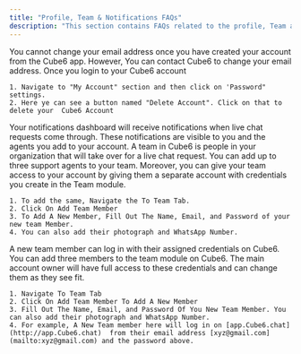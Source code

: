 ```yaml
---
title: "Profile, Team & Notifications FAQs"
description: "This section contains FAQs related to the profile, Team and notification section"
---
```


<AccordionGroup>
  <Accordion title="How to change my email ID">
    You cannot change your email address once you have created your account from the  Cube6 app. However, You can contact  Cube6 to change your email address.
  </Accordion>
  <Accordion title="How to delete my  Cube6 account">
    Once you login to your  Cube6 account

    1. Navigate to "My Account" section and then click on 'Password" settings.
    2. Here ye can see a button named "Delete Account". Click on that to delete your  Cube6 Account
  </Accordion>
  <Accordion title="Do I recieve any notification when any livechat request has come up">
    Your notifications dashboard will receive notifications when live chat requests come through. These notifications are visible to you and the agents you add to your account.
  </Accordion>
  <Accordion title="What is a team? How do you add a team member?">
    A team in  Cube6 is people in your organization that will take over for a live chat request. You can add up to three support agents to your team. Moreover, you can give your team access to your account by giving them a separate account with credentials you create in the Team module.

    1. To add the same, Navigate the To Team Tab.
    2. Click On Add Team Member
    3. To Add A New Member, Fill Out The Name, Email, and Password of your new team Member.
    4. You can also add their photograph and WhatsApp Number.
  </Accordion>
  <Accordion title="How can a new team member log into the  Cube6">
    A new team member can log in with their assigned credentials on  Cube6. You can add three members to the team module on  Cube6. The main account owner will have full access to these credentials and can change them as they see fit.

    1. Navigate To Team Tab
    2. Click On Add Team Member To Add A New Member
    3. Fill Out The Name, Email, and Password Of You New Team Member. You can also add their photograph and WhatsApp Number.
    4. For example, A New Team member here will log in on [app.Cube6.chat](http://app.Cube6.chat)  from their email address [xyz@gmail.com](mailto:xyz@gmail.com) and the password above.
  </Accordion>
</AccordionGroup>